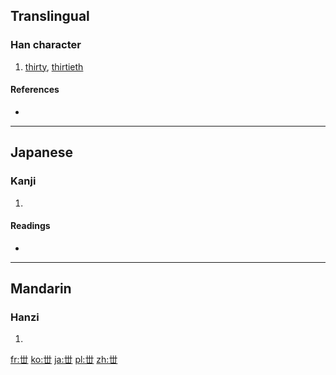 {{also|世}}<!-- may be replaced by zh-forms -->
==Translingual==

===Han character===
{{Han char|rn=1|rad=一|as=03|sn=4|four=|canj=廿十 (TJ), X廿十 (XTJ)}}

# [[thirty]], [[thirtieth]]

====References====
* {{Han ref|kx=0078.021|dkj=00032|dj=0156.010|hdz=10014.050|uh=4E17|ud=19991}}

----

==Japanese==

===Kanji===
{{ja-kanji|grade=|rs=一03}}

# {{defn|lang=ja|sort=一03}}

====Readings====
* {{ja-readings|on=[[せい]] (sei), [[せ]] (se)|kun=[[よ]] (yo)}}

----

==Mandarin==

===Hanzi===
{{cmn-hanzi|pin=[[shì]] ([[shi4]])|wg=shih<sup>4</sup>}}

# {{defn|lang=cmn|sort=一03}}

[[fr:丗]]
[[ko:丗]]
[[ja:丗]]
[[pl:丗]]
[[zh:丗]]